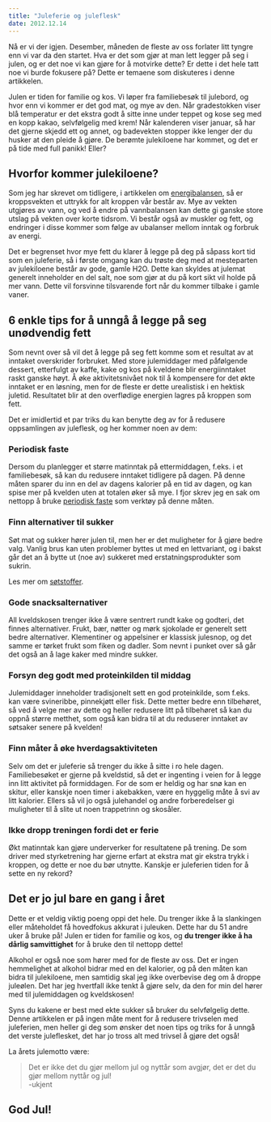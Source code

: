 ```yaml
---
title: "Juleferie og juleflesk"
date: 2012.12.14
---
```


Nå er vi der igjen. Desember, måneden de fleste av oss forlater litt tyngre enn vi var da den startet. Hva er det som gjør at man lett legger på seg i julen, og er det noe vi kan gjøre for å motvirke dette? Er dette i det hele tatt noe vi burde fokusere på? Dette er temaene som diskuteres i denne artikkelen.

Julen er tiden for familie og kos. Vi løper fra familiebesøk til julebord, og hvor enn vi kommer er det god mat, og mye av den. Når gradestokken viser blå temperatur er det ekstra godt å sitte inne under teppet og kose seg med en kopp kakao, selvfølgelig med krem! Når kalenderen viser januar, så har det gjerne skjedd ett og annet, og badevekten stopper ikke lenger der du husker at den pleide å gjøre. De berømte julekiloene har kommet, og det er på tide med full panikk! Eller?

## Hvorfor kommer julekiloene?

Som jeg har skrevet om tidligere, i artikkelen om [energibalansen](brokenlink/energibalansen/), så er kroppsvekten et uttrykk for alt kroppen vår består av. Mye av vekten utgjøres av vann, og ved å endre på vannbalansen kan dette gi ganske store utslag på vekten over korte tidsrom. Vi består også av muskler og fett, og endringer i disse kommer som følge av ubalanser mellom inntak og forbruk av energi.

Det er begrenset hvor mye fett du klarer å legge på deg på såpass kort tid som en juleferie, så i første omgang kan du trøste deg med at mesteparten av julekiloene består av gode, gamle H2O. Dette kan skyldes at julemat generelt inneholder en del salt, noe som gjør at du på kort sikt vil holde på mer vann. Dette vil forsvinne tilsvarende fort når du kommer tilbake i gamle vaner.

## 6 enkle tips for å unngå å legge på seg unødvendig fett

Som nevnt over så vil det å legge på seg fett komme som et resultat av at inntaket overskrider forbruket. Med store julemiddager med påfølgende dessert, etterfulgt av kaffe, kake og kos på kveldene blir energiinntaket raskt ganske høyt. Å øke aktivitetsnivået nok til å kompensere for det økte inntaket er en løsning, men for de fleste er dette urealistisk i en hektisk juletid. Resultatet blir at den overflødige energien lagres på kroppen som fett.

Det er imidlertid et par triks du kan benytte deg av for å redusere oppsamlingen av juleflesk, og her kommer noen av dem:

### Periodisk faste

Dersom du planlegger et større matinntak på ettermiddagen, f.eks. i et familiebesøk, så kan du redusere inntaket tidligere på dagen. På denne måten sparer du inn en del av dagens kalorier på en tid av dagen, og kan spise mer på kvelden uten at totalen øker så mye. I fjor skrev jeg en sak om nettopp å bruke [periodisk faste](brokenlink/periodisk-faste-til-jul/) som verktøy på denne måten.

### Finn alternativer til sukker

Søt mat og sukker hører julen til, men her er det muligheter for å gjøre bedre valg. Vanlig brus kan uten problemer byttes ut med en lettvariant, og i bakst går det an å bytte ut (noe av) sukkeret med erstatningsprodukter som sukrin.

Les mer om [søtstoffer](brokenlink/sotstoffer/).

### Gode snacksalternativer

All kveldskosen trenger ikke å være sentrert rundt kake og godteri, det finnes alternativer. Frukt, bær, nøtter og mørk sjokolade er generelt sett bedre alternativer. Klementiner og appelsiner er klassisk julesnop, og det samme er tørket frukt som fiken og dadler. Som nevnt i punket over så går det også an å lage kaker med mindre sukker.

### Forsyn deg godt med proteinkilden til middag

Julemiddager inneholder tradisjonelt sett en god proteinkilde, som f.eks. kan være svineribbe, pinnekjøtt eller fisk. Dette metter bedre enn tilbehøret, så ved å velge mer av dette og heller redusere litt på tilbehøret så kan du oppnå større metthet, som også kan bidra til at du reduserer inntaket av søtsaker senere på kvelden!

### Finn måter å øke hverdagsaktiviteten

Selv om det er juleferie så trenger du ikke å sitte i ro hele dagen. Familiebesøket er gjerne på kveldstid, så det er ingenting i veien for å legge inn litt aktivitet på formiddagen. For de som er heldig og har snø kan en skitur, eller kanskje noen timer i akebakken, være en hyggelig måte å svi av litt kalorier. Ellers så vil jo også julehandel og andre forberedelser gi muligheter til å slite ut noen trappetrinn og skosåler.

### Ikke dropp treningen fordi det er ferie

Økt matinntak kan gjøre underverker for resultatene på trening. De som driver med styrketrening har gjerne erfart at ekstra mat gir ekstra trykk i kroppen, og dette er noe du bør utnytte. Kanskje er juleferien tiden for å sette en ny rekord?

## Det er jo jul bare en gang i året

Dette er et veldig viktig poeng oppi det hele. Du trenger ikke å la slankingen eller måteholdet få hovedfokus akkurat i juleuken. Dette har du 51 andre uker å bruke på! Julen er tiden for familie og kos, og **du trenger ikke å ha dårlig samvittighet** for å bruke den til nettopp dette!

Alkohol er også noe som hører med for de fleste av oss. Det er ingen hemmelighet at alkohol bidrar med en del kalorier, og på den måten kan bidra til julekiloene, men samtidig skal jeg ikke overbevise deg om å droppe juleølen. Det har jeg hvertfall ikke tenkt å gjøre selv, da den for min del hører med til julemiddagen og kveldskosen!

Syns du kakene er best med ekte sukker så bruker du selvfølgelig dette. Denne artikkelen er på ingen måte ment for å redusere trivselen med juleferien, men heller gi deg som ønsker det noen tips og triks for å unngå det verste juleflesket, det har jo tross alt med trivsel å gjøre det også!

La årets julemotto være:

> Det er ikke det du gjør mellom jul og nyttår som avgjør, det er det du gjør mellom nyttår og jul!\
> -ukjent

## God Jul!
